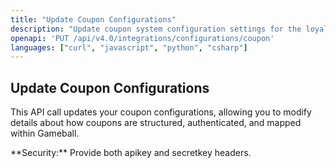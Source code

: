 ```yaml
---
title: "Update Coupon Configurations"
description: "Update coupon system configuration settings for the loyalty program."
openapi: 'PUT /api/v4.0/integrations/configurations/coupon'
languages: ["curl", "javascript", "python", "csharp"]
---
```


## Update Coupon Configurations

This API call updates your coupon configurations, allowing you to modify details about how coupons are structured, authenticated, and mapped within Gameball.

<Info>
**Security:** Provide both apikey and secretkey headers.
</Info>
